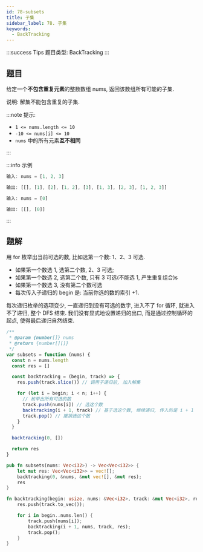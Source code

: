 ```yaml
---
id: 78-subsets
title: 子集
sidebar_label: 78. 子集
keywords:
  - BackTracking
---
```


:::success Tips
题目类型: BackTracking
:::

## 题目

给定一个**不包含重复元素**的整数数组 nums, 返回该数组所有可能的子集.

说明: 解集不能包含重复的子集.

:::note 提示:

- `1 <= nums.length <= 10`
- `-10 <= nums[i] <= 10`
- `nums` 中的所有元素**互不相同**

:::

:::info 示例

```ts
输入: nums = [1, 2, 3]

输出: [[], [1], [2], [1, 2], [3], [1, 3], [2, 3], [1, 2, 3]]
```

```ts
输入: nums = [0]

输出: [[], [0]]
```

:::

## 题解

用 for 枚举出当前可选的数, 比如选第一个数: 1、2、3 可选.

- 如果第一个数选 1, 选第二个数, 2、3 可选;
- 如果第一个数选 2, 选第二个数, 只有 3 可选(不能选 1, 产生重复组合)s
- 如果第一个数选 3, 没有第二个数可选
- 每次传入子递归的 begin 是: 当前你选的数的索引 +1.

每次递归枚举的选项变少, 一直递归到没有可选的数字, 进入不了 for 循环, 就进入不了递归, 整个 DFS 结束. 我们没有显式地设置递归的出口, 而是通过控制循环的起点, 使得最后递归自然结束.


<Tabs>
  <TabItem value="JavaScript" label="JavaScript" default>

```js
/**
 * @param {number[]} nums
 * @return {number[][]}
 */
var subsets = function (nums) {
  const n = nums.length
  const res = []

  const backtracking = (begin, track) => {
    res.push(track.slice()) // 调用子递归前, 加入解集

    for (let i = begin; i < n; i++) {
      // 枚举出所有可选的数
      track.push(nums[i]) // 选这个数
      backtracking(i + 1, track) // 基于选这个数, 继续递归, 传入的是 i + 1
      track.pop() // 撤销选这个数
    }
  }

  backtracking(0, [])

  return res
}
```

</TabItem>
<TabItem value="Rust" label="Rust">

```rust
pub fn subsets(nums: Vec<i32>) -> Vec<Vec<i32>> {
    let mut res: Vec<Vec<i32>> = vec![];
    backtracking(0, &nums, &mut vec![], &mut res);
    res
}

fn backtracking(begin: usize, nums: &Vec<i32>, track: &mut Vec<i32>, res: &mut Vec<Vec<i32>>) {
    res.push(track.to_vec());

    for i in begin..nums.len() {
        track.push(nums[i]);
        backtracking(i + 1, nums, track, res);
        track.pop();
    }
}
```

</TabItem>
</Tabs>
